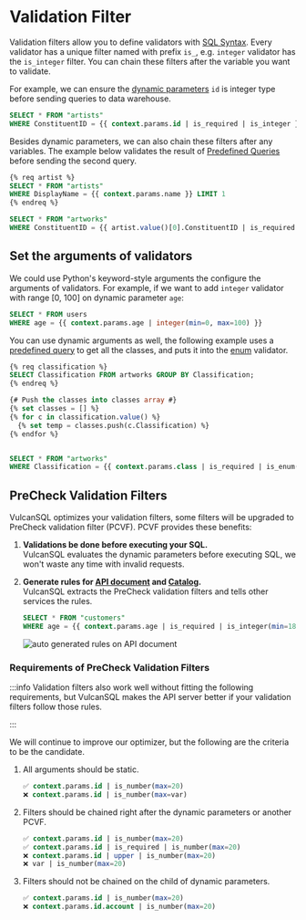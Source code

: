 # Validation Filter

Validation filters allow you to define validators with [SQL Syntax](../sql-syntax#filters).
Every validator has a unique filter named with prefix `is_`, e.g. `integer` validator has the `is_integer` filter. You can chain these filters after the variable you want to validate.

For example, we can ensure the [dynamic parameters](../sql-syntax#dynamic-parameter) `id` is integer type before sending queries to data warehouse.

```sql
SELECT * FROM "artists"
WHERE ConstituentID = {{ context.params.id | is_required | is_integer }}
```

Besides dynamic parameters, we can also chain these filters after any variables. The example below validates the result of [Predefined Queries
](../predefined-queries) before sending the second query.

```sql
{% req artist %}
SELECT * FROM "artists"
WHERE DisplayName = {{ context.params.name }} LIMIT 1
{% endreq %}

SELECT * FROM "artworks"
WHERE ConstituentID = {{ artist.value()[0].ConstituentID | is_required | is_integer }}
```

## Set the arguments of validators

We could use Python's keyword-style arguments the configure the arguments of validators. For example, if we want to add `integer` validator with range [0, 100] on dynamic parameter `age`:

```sql
SELECT * FROM users
WHERE age = {{ context.params.age | integer(min=0, max=100) }}
```

You can use dynamic arguments as well, the following example uses a [predefined query](../predefined-queries) to get all the classes, and puts it into the [enum](../api-validation#enum-validator) validator.

```sql
{% req classification %}
SELECT Classification FROM artworks GROUP BY Classification;
{% endreq %}

{# Push the classes into classes array #}
{% set classes = [] %}
{% for c in classification.value() %}
  {% set temp = classes.push(c.Classification) %}
{% endfor %}


SELECT * FROM "artworks"
WHERE Classification = {{ context.params.class | is_required | is_enum(items=classes) }}
```

## PreCheck Validation Filters

VulcanSQL optimizes your validation filters, some filters will be upgraded to PreCheck validation filter (PCVF). PCVF provides these benefits:

1. **Validations be done before executing your SQL.** <br/>
   VulcanSQL evaluates the dynamic parameters before executing SQL, we won't waste any time with invalid requests.

2. **Generate rules for [API document](../api-document) and [Catalog](../../catalog/intro).** <br/>
   VulcanSQL extracts the PreCheck validation filters and tells other services the rules.
   ```sql
   SELECT * FROM "customers"
   WHERE age = {{ context.params.age | is_required | is_integer(min=18, max=100) }}
   ```
   ![auto generated rules on API document](./img/auto-generated-rules.jpg)

### Requirements of PreCheck Validation Filters

:::info
Validation filters also work well without fitting the following requirements, but VulcanSQL makes the API server better if your validation filters follow those rules.

:::

We will continue to improve our optimizer, but the following are the criteria to be the candidate.

1. All arguments should be static.

   ```sql
   ✅ context.params.id | is_number(max=20)
   ❌ context.params.id | is_number(max=var)
   ```

2. Filters should be chained right after the dynamic parameters or another PCVF.

   ```sql
   ✅ context.params.id | is_number(max=20)
   ✅ context.params.id | is_required | is_number(max=20)
   ❌ context.params.id | upper | is_number(max=20)
   ❌ var | is_number(max=20)
   ```

3. Filters should not be chained on the child of dynamic parameters.

   ```sql
   ✅ context.params.id | is_number(max=20)
   ❌ context.params.id.account | is_number(max=20)
   ```
